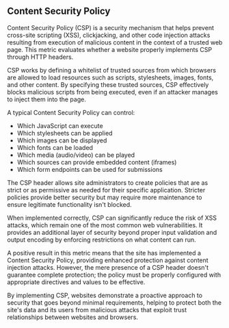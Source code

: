 ## Content Security Policy

Content Security Policy (CSP) is a security mechanism that helps prevent cross-site scripting (XSS), clickjacking, and other code injection attacks resulting from execution of malicious content in the context of a trusted web page. This metric evaluates whether a website properly implements CSP through HTTP headers.

CSP works by defining a whitelist of trusted sources from which browsers are allowed to load resources such as scripts, stylesheets, images, fonts, and other content. By specifying these trusted sources, CSP effectively blocks malicious scripts from being executed, even if an attacker manages to inject them into the page.

A typical Content Security Policy can control:
- Which JavaScript can execute
- Which stylesheets can be applied
- Which images can be displayed
- Which fonts can be loaded
- Which media (audio/video) can be played
- Which sources can provide embedded content (iframes)
- Which form endpoints can be used for submissions

The CSP header allows site administrators to create policies that are as strict or as permissive as needed for their specific application. Stricter policies provide better security but may require more maintenance to ensure legitimate functionality isn't blocked.

When implemented correctly, CSP can significantly reduce the risk of XSS attacks, which remain one of the most common web vulnerabilities. It provides an additional layer of security beyond proper input validation and output encoding by enforcing restrictions on what content can run.

A positive result in this metric means that the site has implemented a Content Security Policy, providing enhanced protection against content injection attacks. However, the mere presence of a CSP header doesn't guarantee complete protection; the policy must be properly configured with appropriate directives and values to be effective.

By implementing CSP, websites demonstrate a proactive approach to security that goes beyond minimal requirements, helping to protect both the site's data and its users from malicious attacks that exploit trust relationships between websites and browsers.
